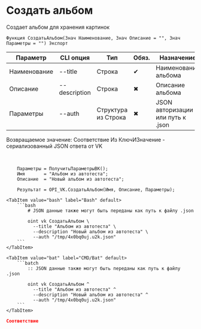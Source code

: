 ﻿---
sidebar_position: 5
description: Создать альбом и другие функции для работы с VK в Открытом пакете интеграций - бесплатной open-source библиотеке интеграций для 1С:Предприятие 8, OneScript и CLI
keywords: [1C, 1С, 1С:Предприятие, 1С:Предприятие 8.3, API, Интеграция, Сервисы, Обмен, OneScript, CLI, VK]
---


# Создать альбом
 Создает альбом для хранения картинок



`Функция СоздатьАльбом(Знач Наименование, Знач Описание = "", Знач Параметры = "") Экспорт`

  | Параметр | CLI опция | Тип | Обяз. | Назначение |
  |-|-|-|-|-|
  | Наименование | --title | Строка | &#x2714; | Наименование альбома |
  | Описание | --description | Строка | &#x2716; | Описание альбома |
  | Параметры | --auth | Структура из Строка | &#x2716; | JSON авторизации или путь к .json |

  
  Возвращаемое значение:   Соответствие Из КлючИЗначение - сериализованный JSON ответа от VK

<br/>




```bsl title="Пример использования для 1С:Предприятие/OneScript"
    Параметры = ПолучитьПараметрыВК();
    Имя       = "Альбом из автотеста";
    Описание  = "Новый альбом из автотеста";

    Результат = OPI_VK.СоздатьАльбом(Имя, Описание, Параметры);
```
    

 <Tabs>
  
    <TabItem value="bash" label="Bash" default>
        ```bash
            # JSON данные также могут быть переданы как путь к файлу .json
            
            oint vk СоздатьАльбом \
              --title "Альбом из автотеста" \
              --description "Новый альбом из автотеста" \
              --auth "/tmp/4x0bq0uj.u2k.json"
        ```
    </TabItem>
  
    <TabItem value="bat" label="CMD/Bat" default>
        ```batch
            :: JSON данные также могут быть переданы как путь к файлу .json
            
            oint vk СоздатьАльбом ^
              --title "Альбом из автотеста" ^
              --description "Новый альбом из автотеста" ^
              --auth "/tmp/4x0bq0uj.u2k.json"
        ```
    </TabItem>
</Tabs>


```json title="Результат"
Соответствие
```
